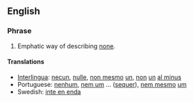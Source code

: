 ==English==

===Phrase===
{{infl|en|phrase|head=[[not]] [[even]]  [[one]]}}

# Emphatic way of describing [[none]].

====Translations====
* [[Interlingua]]: [[necun]], [[nulle]], [[non mesmo]] [[un]], [[non]] [[un]] [[al minus]]
* Portuguese: [[nenhum]], [[nem um]] ... ([[sequer]]), [[nem mesmo]] [[um]]
* Swedish: [[inte en enda]]